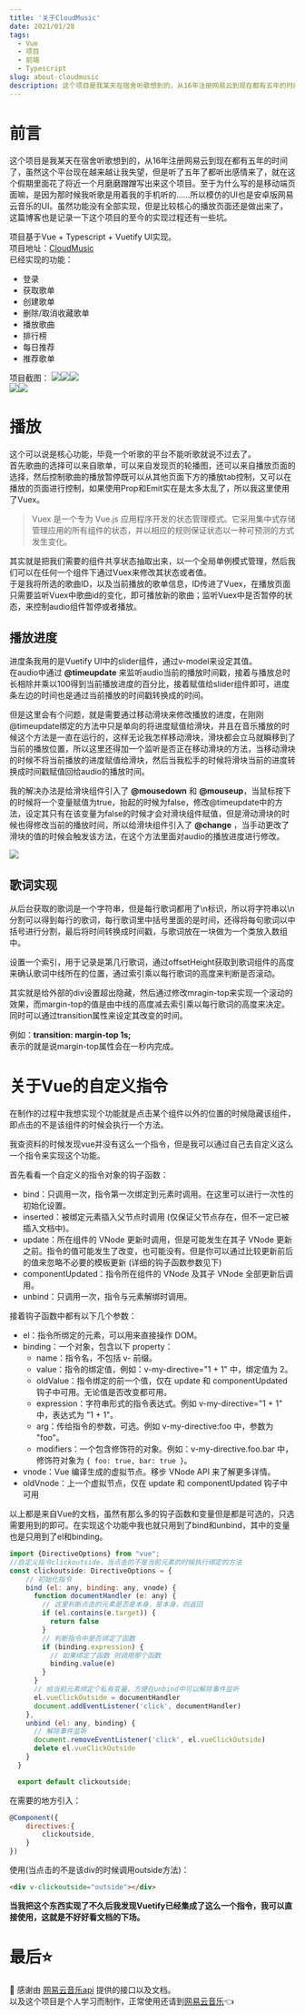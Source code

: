 ```yaml
---
title: '关于CloudMusic'
date: 2021/01/28
tags:
  - Vue
  - 项目
  - 前端
  - Typescript
slug: about-cloudmusic
description: 这个项目是我某天在宿舍听歌想到的，从16年注册网易云到现在都有五年的时间了，虽然这个平台现在越来越让我失望，但是听了五年了都听出感情来了，就在这个假期里面花了将近一个月磨磨蹭蹭写出来这个项目。
---
```


# 前言

这个项目是我某天在宿舍听歌想到的，从16年注册网易云到现在都有五年的时间了，虽然这个平台现在越来越让我失望，但是听了五年了都听出感情来了，就在这个假期里面花了将近一个月磨磨蹭蹭写出来这个项目。至于为什么写的是移动端页面嘛，是因为那时候我听歌是用着我的手机听的……所以模仿的UI也是安卓版网易云音乐的UI。虽然功能没有全部实现，但是比较核心的播放页面还是做出来了，这篇博客也是记录一下这个项目的至今的实现过程还有一些坑。

项目基于Vue + Typescript + Vuetify UI实现。  
项目地址：[CloudMusic](https://github.com/Magren0321/cloud-music)  
已经实现的功能：

- 登录
- 获取歌单
- 创建歌单
- 删除/取消收藏歌单
- 播放歌曲
- 排行榜
- 每日推荐
- 推荐歌单

项目截图：
![](/postImg/about-cloudmusic/1.png)![](/postImg/about-cloudmusic/2.png)![](/postImg/about-cloudmusic/3.png)  
![](/postImg/about-cloudmusic/4.png)![](/postImg/about-cloudmusic/5.png)

# 播放

这个可以说是核心功能，毕竟一个听歌的平台不能听歌就说不过去了。  
首先歌曲的选择可以来自歌单，可以来自发现页的轮播图，还可以来自播放页面的选择，然后控制歌曲的播放暂停既可以从其他页面下方的播放tab控制，又可以在播放的页面进行控制，如果使用Prop和Emit实在是太多太乱了，所以我这里使用了Vuex。

> Vuex 是一个专为 Vue.js 应用程序开发的状态管理模式。它采用集中式存储管理应用的所有组件的状态，并以相应的规则保证状态以一种可预测的方式发生变化。

其实就是把我们需要的组件共享状态抽取出来，以一个全局单例模式管理，然后我们可以在任何一个组件下通过Vuex来修改其状态或者值。  
于是我将所选的歌曲ID，以及当前播放的歌单信息，ID传进了Vuex，在播放页面只需要监听Vuex中歌曲id的变化，即可播放新的歌曲；监听Vuex中是否暂停的状态，来控制audio组件暂停或者播放。

## 播放进度

进度条我用的是Vuetify UI中的slider组件，通过v-model来设定其值。  
在audio中通过 **@timeupdate** 来监听audio当前的播放时间戳，接着与播放总时长相除并乘以100得到当前播放进度的百分比，接着赋值给slider组件即可，进度条左边的时间也是通过当前播放的时间戳转换成的时间。

但是这里会有个问题，就是需要通过移动滑块来修改播放的进度，在刚刚@timeupdate绑定的方法中只是单向的将进度赋值给滑块，并且在音乐播放的时候这个方法是一直在运行的，这样无论我怎样移动滑块，滑块都会立马就瞬移到了当前的播放位置，所以这里还得加一个监听是否正在移动滑块的方法，当移动滑块的时候不将当前播放的进度赋值给滑块，然后当我松手的时候将滑块当前的进度转换成时间戳赋值回给audio的播放时间。

我的解决办法是给滑块组件引入了 **@mousedown** 和 **@mouseup**，当鼠标按下的时候将一个变量赋值为true，抬起的时候为false，修改@timeupdate中的方法，设定其只有在该变量为false的时候才会对滑块组件赋值，但是滑动滑块的时候也得修改当前的播放时间，所以给滑块组件引入了 **@change** ，当手动更改了滑块的值的时候会触发该方法，在这个方法里面对audio的播放进度进行修改。

![](/postImg/about-cloudmusic/6.png)

## 歌词实现

从后台获取的歌词是一个字符串，但是每行歌词都用了\n标识，所以将字符串以\n分割可以得到每行的歌词，每行歌词里中括号里面的是时间，还得将每句歌词以中括号进行分割，最后将时间转换成时间戳，与歌词放在一块做为一个类放入数组中。

设置一个索引，用于记录是第几行歌词，通过offsetHeight获取到歌词组件的高度来确认歌词中线所在的位置，通过索引乘以每行歌词的高度来判断是否滚动。

其实就是给外部的div设置超出隐藏，然后通过修改mragin-top来实现一个滚动的效果，而margin-top的值是由中线的高度减去索引乘以每行歌词的高度来决定。同时可以通过transition属性来设定其改变的时间。

例如：**transition: margin-top 1s;**  
表示的就是说margin-top属性会在一秒内完成。

# 关于Vue的自定义指令

在制作的过程中我想实现个功能就是点击某个组件以外的位置的时候隐藏该组件，即点击的不是该组件的时候会执行一个方法。

我查资料的时候发现vue并没有这么一个指令，但是我可以通过自己去自定义这么一个指令来实现这个功能。

首先看看一个自定义的指令对象的钩子函数：

- bind：只调用一次，指令第一次绑定到元素时调用。在这里可以进行一次性的初始化设置。
- inserted：被绑定元素插入父节点时调用 (仅保证父节点存在，但不一定已被插入文档中)。
- update：所在组件的 VNode 更新时调用，但是可能发生在其子 VNode 更新之前。指令的值可能发生了改变，也可能没有。但是你可以通过比较更新前后的值来忽略不必要的模板更新 (详细的钩子函数参数见下)
- componentUpdated：指令所在组件的 VNode 及其子 VNode 全部更新后调用。
- unbind：只调用一次，指令与元素解绑时调用。

接着钩子函数中都有以下几个参数：

- el：指令所绑定的元素，可以用来直接操作 DOM。
- binding：一个对象，包含以下 property：
  - name：指令名，不包括 v- 前缀。
  - value：指令的绑定值，例如：v-my-directive="1 + 1" 中，绑定值为 2。
  - oldValue：指令绑定的前一个值，仅在 update 和 componentUpdated 钩子中可用。无论值是否改变都可用。
  - expression：字符串形式的指令表达式。例如 v-my-directive="1 + 1" 中，表达式为 "1 + 1"。
  - arg：传给指令的参数，可选。例如 v-my-directive:foo 中，参数为 "foo"。
  - modifiers：一个包含修饰符的对象。例如：v-my-directive.foo.bar 中，修饰符对象为 `{ foo: true, bar: true }`。
- vnode：Vue 编译生成的虚拟节点。移步 VNode API 来了解更多详情。
- oldVnode：上一个虚拟节点，仅在 update 和 componentUpdated 钩子中可用

以上都是来自Vue的文档，虽然有那么多的钩子函数和变量但是都是可选的，只选需要用到的即可。在实现这个功能中我也就只用到了bind和unbind，其中的变量也是只用到了el和binding。

```js
import {DirectiveOptions} from "vue";
//自定义指令clickoutside，当点击的不是当前元素的时候执行绑定的方法
const clickoutside: DirectiveOptions = {
    // 初始化指令
    bind (el: any, binding: any, vnode) {
      function documentHandler (e: any) {
        // 这里判断点击的元素是否是本身，是本身，则返回
        if (el.contains(e.target)) {
          return false
        }
        // 判断指令中是否绑定了函数
        if (binding.expression) {
          // 如果绑定了函数 则调用那个函数
          binding.value(e)
        }
      }
      // 给当前元素绑定个私有变量，方便在unbind中可以解除事件监听
      el.vueClickOutside = documentHandler
      document.addEventListener('click', documentHandler)
    },
    unbind (el: any, binding) {
      // 解除事件监听
      document.removeEventListener('click', el.vueClickOutside)
      delete el.vueClickOutside
    }
  }

  export default clickoutside;
```

在需要的地方引入：

```js
@Component({
    directives:{
        clickoutside,
    }
})
```

使用(当点击的不是该div的时候调用outside方法)：

```html
<div v-clickoutside="outside"></div>
```

**当我把这个东西实现了不久后我发现Vuetify已经集成了这么一个指令，我可以直接使用，这就是不好好看文档的下场。**

# 最后⭐️

🙏 感谢由 [网易云音乐api](https://github.com/Binaryify/NeteaseCloudMusicApi) 提供的接口以及文档。  
以及这个项目是个人学习而制作，正常使用还请到[网易云音乐](https://music.163.com/)👈
